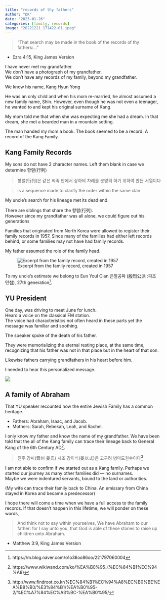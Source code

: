 ---
title: "records of thy fathers"
author: "DK"
date: "2023-01-26"
categories: [family, records]
image: "20221221_171422-01.jpeg"
---

> "That search may be made in the book of the records of thy fathers:..."

-   Ezra 4:15, King James Version

I have never met my grandfather.  
We don't have a photograph of my grandfather.  
We don't have any records of my family, beyond my grandfather.

We know his name, Kang Hyun Yong

He was an only child and when his mom re-married, he almost assumed a new family name, Shin. 
However, even though he was not even a teenager, he wanted to and kept his original surname of Kang.

My mom told me that when she was expecting me she had a dream. 
In that dream, she met a bearded man in a mountain setting.

The man handed my mom a book. 
The book seemed to be a record. 
A record of the Kang Family.


## Kang Family Records

My sons do not have 2 character names. 
Left them blank in case we determine 항렬(行列)

> 항렬(行列)은 같은 씨족 안에서 상하의 차례를 분명히 하기 위하여 만든 서열이다

> is a sequence made to clarify the order within the same clan

My uncle's search for his lineage met its dead end. 

There are siblings that share the 항렬(行列).  
However since my grandfather was all alone, we could figure out his generations

Families that originated from North Korea were allowed to register their family records in 1957. 
Since many of the families had either left records behind, or some families may not have had family records.

My father assumed the role of the family head.

![Excerpt from the family record, created in 1957](Original_KangFamily_Record_Page_1.jpg)

To my uncle's estimate we belong to Eun Youl Clan 은열공파 (殷烈公派 :파조 민첨), 27th generation^[https://m.blog.naver.com/o1o38oo86oo/221797060004].

## YU President

One day, was driving to meet June for lunch.  
Heard a voice on the classical FM station.   
The voice had characteristics not often heard in these parts yet the message was familiar and soothing.

The speaker spoke of the death of his father.

They were memorializing the eternal resting place, at the same time, recognizing that his father was not in that place but in the heart of that son.

Likewise fathers carrying grandfathers in his heart before him.

I needed to hear this personalized message.

![](511841291_520995.jpg)

## A family of Abraham

That YU speaker recounted how the entire Jewish Family has a common heritage.

-   Fathers: Abraham, Isaac, and Jacob.
-   Mothers: Sarah, Rebekah, Leah, and Rachel.

I only know my father and know the name of my grandfather. We have been told that the all of the Kang family can trace their lineage back to General Kang of the 6th Century AD^[https://www.wikiwand.com/ko/%EA%B0%95_(%EC%84%B1%EC%94%A8)].

> 진주 강씨(晋州 姜氏) 시조 강이식(姜以式)은 고구려 병마도원수이다^[http://www.findroot.co.kr/%EC%84%B1%EC%94%A8%EC%B0%BE%EA%B8%B0/%E3%84%B1/%EA%B0%95-2/%EC%A7%84%EC%A3%BC-%EA%B0%95/]

I am not able to confirm if we started out as a Kang family. 
Perhaps we started our journey as many other families did --- no surnames.    
Maybe we were indentured servants, bound to the land or authorities.

(My wife can trace their family back to China. An emissary from China stayed in Korea and became a predecessor)

I hope there will come a time when we have a full access to the family records. 
If that doesn't happen in this lifetime, we will ponder on these words,

> And think not to say within yourselves, We have Abraham to our father: for I say unto you, that God is able of these stones to raise up children unto Abraham.

-   Matthew 3:9, King James Version
